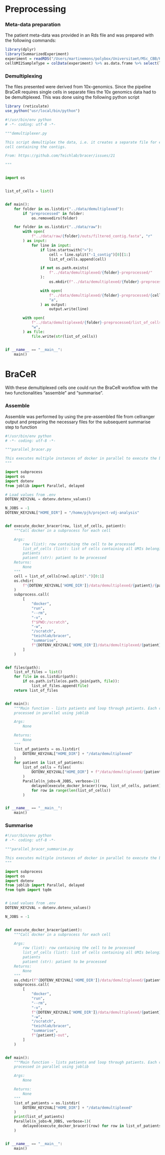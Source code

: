 # Preprocessing

### Meta-data preparation

The patient meta-data was provided in an Rds file and was prepared with the following commands:
```r
library(dplyr)
library(SummarizedExperiment)
experiment = readRDS("/Users/martinemons/polybox/Universitaet/MSc_CBB/HS2020/Statistical Analysis of HSD/vdj-analysis-local/sce_B.rds", refhook = NULL)
cellUMI2SampleType = colData(experiment) %>% as.data.frame %>% select(lib_id, patient_id, Sample.Type, Diagnosis) %>% unique()
```

### Demultiplexing

The files presented were derived from 10x-genomics. Since the pipeline BraCeR requires single cells in separate files the 10x genomics data had to be demultiplexed. This was done using the following python script


```r
library (reticulate)
use_python("usr/local/bin/python")
```


```python
#!/usr/bin/env python
# -*- coding: utf-8 -*-

"""demultiplexer.py

This script demultiplex the data, i.e. it creates a separate file for each
cell containing the contigs.

From: https://github.com/Teichlab/bracer/issues/21

"""


import os


list_of_cells = list()


def main():
    for folder in os.listdir("../data/demultiplexed"):
        if "preprocessed" in folder:
            os.removedirs(folder)

    for folder in os.listdir("../data/raw"):
        with open(
            f"../data/raw/{folder}/outs/filtered_contig.fasta", "r"
        ) as input:
            for line in input:
                if line.startswith(">"):
                    cell = line.split("-1_contig")[0][1:]
                    list_of_cells.append(cell)

                if not os.path.exists(
                    f"../data/demultiplexed/{folder}-preprocessed/"
                ):
                    os.mkdir(f"../data/demultiplexed/{folder}-preprocessed/")

                with open(
                    f"../data/demultiplexed/{folder}-preprocessed/{cell}.fasta",
                    "a",
                ) as output:
                    output.write(line)

        with open(
            f"../data/demultiplexed/{folder}-preprocessed/list_of_cells.txt",
            "w",
        ) as file:
            file.write(str(list_of_cells))


if __name__ == "__main__":
    main()
```

# BraCeR

With these demultiplexed cells one could run the BraCeR workflow with the two functionalities "assemble" and "summarise".

### Assemble

Assemble was performed by using the pre-assembled file from cellranger output and preparing the necessary files for the subsequent summarise step to function

```python
#!/usr/bin/env python
# -*- coding: utf-8 -*-

"""parallel_bracer.py

This executes multiple instances of docker in parallel to execute the bracer pipeline
"""

import subprocess
import os
import dotenv
from joblib import Parallel, delayed

# Load values from .env
DOTENV_KEY2VAL = dotenv.dotenv_values()

N_JOBS = -1
DOTENV_KEY2VAL["HOME_DIR"] = "/home/pjh/project-vdj-analysis"


def execute_docker_bracer(row, list_of_cells, patient):
    """Call docker in a subprocess for each cell

    Args:
        row (list): row containing the cell to be processed
        list_of_cells (list): list of cells containing all UMIs belonging to
        patients
        patient (str): patient to be processed
    Returns:
        None
    """
    cell = list_of_cells[row].split(".")[0:1]
    os.chdir(
        f"{DOTENV_KEY2VAL['HOME_DIR']}/data/demultiplexed/{patient}/{patient}-out"
    )
    subprocess.call(
        [
            "docker",
            "run",
            "--rm",
            "-v",
            f"$PWD:/scratch",
            "-w",
            "/scratch",
            "teichlab/bracer",
            "summarise",
            f"{DOTENV_KEY2VAL['HOME_DIR']}/data/demultiplexed/{patient}/{patient}-out",
        ]
    )


def files(path):
    list_of_files = list()
    for file in os.listdir(path):
        if os.path.isfile(os.path.join(path, file)):
            list_of_files.append(file)
    return list_of_files


def main():
    """Main function - lists patients and loop through patients. Each cell is
    processed in parallel using joblib

    Args:
        None

    Returns:
        None
    """
    list_of_patients = os.listdir(
        DOTENV_KEY2VAL["HOME_DIR"] + "/data/demultiplexed"
    )
    for patient in list_of_patients:
        list_of_cells = files(
            DOTENV_KEY2VAL["HOME_DIR"] + f"/data/demultiplexed/{patient}"
        )
        Parallel(n_jobs=N_JOBS, verbose=1)(
            delayed(execute_docker_bracer)(row, list_of_cells, patient)
            for row in range(len(list_of_cells))
        )


if __name__ == "__main__":
    main()
```

### Summarise

```python
#!/usr/bin/env python
# -*- coding: utf-8 -*-

"""parallel_bracer_summarise.py

This executes multiple instances of docker in parallel to execute the bracer summarise pipeline
"""

import subprocess
import os
import dotenv
from joblib import Parallel, delayed
from tqdm import tqdm


# Load values from .env
DOTENV_KEY2VAL = dotenv.dotenv_values()

N_JOBS = -1


def execute_docker_bracer(patient):
    """Call docker in a subprocess for each cell

    Args:
        row (list): row containing the cell to be processed
        list_of_cells (list): list of cells containing all UMIs belonging to
        patients
        patient (str): patient to be processed
    Returns:
        None
    """
    os.chdir(f"{DOTENV_KEY2VAL['HOME_DIR']}/data/demultiplexed/{patient}/")
    subprocess.call(
        [
            "docker",
            "run",
            "--rm",
            "-v",
            f"{DOTENV_KEY2VAL['HOME_DIR']}/data/demultiplexed/{patient}/:/scratch",
            "-w",
            "/scratch",
            "teichlab/bracer",
            "summarise",
            f"{patient}-out",
        ]
    )


def main():
    """Main function - lists patients and loop through patients. Each cell is
    processed in parallel using joblib

    Args:
        None

    Returns:
        None
    """
    list_of_patients = os.listdir(
        DOTENV_KEY2VAL["HOME_DIR"] + "/data/demultiplexed"
    )
    print(list_of_patients)
    Parallel(n_jobs=N_JOBS, verbose=1)(
        delayed(execute_docker_bracer)(row) for row in list_of_patients
    )


if __name__ == "__main__":
    main()
```

